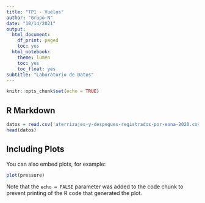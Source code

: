 ```yaml
---
title: "TP1 - Vuelos"
author: "Grupo N"
date: "10/14/2021"
output:
  html_document:
    df_print: paged
    toc: yes
  html_notebook:
    theme: lumen
    toc: yes
    toc_float: yes
subtitle: "Laboratorio de Datos"
---
```


```r
knitr::opts_chunk$set(echo = TRUE)
```

## R Markdown


```r
datos = read.csv('aterrizajes-y-despegues-registrados-por-eana-2020.csv', sep=";", header=T, fileEncoding = "UCS-2LE")
head(datos)
```

## Including Plots

You can also embed plots, for example:

```r
plot(pressure)
```

Note that the `echo = FALSE` parameter was added to the code chunk to prevent printing of the R code that generated the plot.
